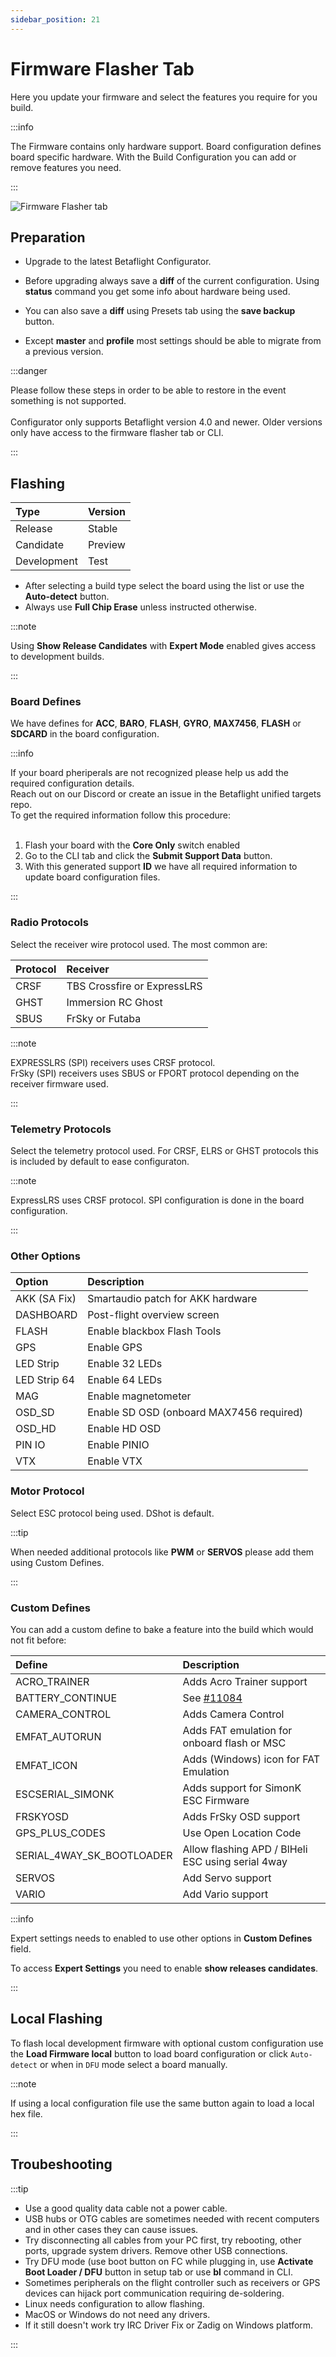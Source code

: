 ```yaml
---
sidebar_position: 21
---
```


# Firmware Flasher Tab

Here you update your firmware and select the features you require for you build.

:::info

The Firmware contains only hardware support. Board configuration defines board specific hardware. With the Build Configuration you can add or remove features you need.

:::


![Firmware Flasher tab](/img/betaflight_configurator_firmware_flasher_tab.png)


## Preparation

* Upgrade to the latest Betaflight Configurator.

* Before upgrading always save a <b>diff</b> of the current configuration. Using <b>status</b> command you get some info about hardware being used.
* You can also save a <b>diff</b> using Presets tab using the <b>save backup</b> button.
* Except <b>master</b> and <b>profile</b> most settings should be able to migrate from a previous version.

:::danger

Please follow these steps in order to be able to restore in the event something is not supported.<br/><br/>
Configurator only supports Betaflight version 4.0 and newer. Older versions only have access to the firmware flasher tab or CLI.

:::


## Flashing

| Type | Version |
| :--- | :--- |
| Release | Stable | None |
| Candidate | Preview |
| Development | Test |

* After selecting a build type select the board using the list or use the <b>Auto-detect</b> button.
* Always use <b>Full Chip Erase</b> unless instructed otherwise.

:::note

Using <b>Show Release Candidates</b> with <b>Expert Mode</b> enabled gives access to development builds.

:::


### Board Defines

We have defines for <b>ACC</b>, <b>BARO</b>, <b>FLASH</b>, <b>GYRO</b>, <b>MAX7456</b>, <b>FLASH</b> or <b>SDCARD</b>  in the board configuration.

:::info

If your board pheriperals are not recognized please help us add the required configuration details.
<br/>
Reach out on our Discord or create an issue in the Betaflight unified targets repo.
<br/>
To get the required information follow this procedure:
<br/><br/>
1. Flash your board with the <b>Core Only</b> switch enabled<br/>
2. Go to the CLI tab and click the <b>Submit Support Data</b> button.<br/>
3. With this generated support <b>ID</b> we have all required information to update board configuration files.

:::


### Radio Protocols

Select the receiver wire protocol used. The most common are:

| Protocol | Receiver |
| :--- | :--- |
| CRSF | TBS Crossfire or ExpressLRS |
| GHST | Immersion RC Ghost |
| SBUS | FrSky or Futaba |

:::note

EXPRESSLRS (SPI) receivers uses CRSF protocol.<br/>
FrSky (SPI) receivers uses SBUS or FPORT protocol depending on the receiver firmware used.

:::


### Telemetry Protocols

Select the telemetry protocol used. For CRSF, ELRS or GHST protocols this is included by default to ease configuraton.

:::note

ExpressLRS uses CRSF protocol. SPI configuration is done in the board configuration.

:::


### Other Options

| Option | Description |
| :--- | :--- |
| AKK (SA Fix) | Smartaudio patch for AKK hardware |
| DASHBOARD | Post-flight overview screen |
| FLASH | Enable blackbox Flash Tools |
| GPS | Enable GPS |
| LED Strip | Enable 32 LEDs |
| LED Strip 64 | Enable 64 LEDs |
| MAG | Enable magnetometer |
| OSD_SD | Enable SD OSD (onboard MAX7456 required) |
| OSD_HD | Enable HD OSD |
| PIN IO | Enable PINIO |
| VTX | Enable VTX |


### Motor Protocol

Select ESC protocol being used. DShot is default.

:::tip

When needed additional protocols like <b>PWM</b> or <b>SERVOS</b> please add them using Custom Defines.

:::


### Custom Defines

You can add a custom define to bake a feature into the build which would not fit before:

| Define | Description |
| :--- | :--- |
| ACRO_TRAINER | Adds Acro Trainer support |
| BATTERY_CONTINUE | See [#11084](https://github.com/betaflight/betaflight/pull/11084) |
| CAMERA_CONTROL | Adds Camera Control |
| EMFAT_AUTORUN | Adds FAT emulation for onboard flash or MSC |
| EMFAT_ICON | Adds (Windows) icon for FAT Emulation |
| ESCSERIAL_SIMONK | Adds support for SimonK ESC Firmware |
| FRSKYOSD | Adds FrSky OSD support |
| GPS_PLUS_CODES | Use Open Location Code |
| SERIAL_4WAY_SK_BOOTLOADER | Allow flashing APD / BlHeli ESC using serial 4way |
| SERVOS | Add Servo support |
| VARIO | Add Vario support |


:::info

Expert settings needs to enabled to use other options in <b>Custom Defines</b> field.

To access <b>Expert Settings</b> you need to enable <b>show releases candidates</b>.

:::

## Local Flashing

To flash local development firmware with optional custom configuration use the <b>Load Firmware local</b> button to load board configuration or click `Auto-detect` or when in `DFU` mode select a board manually.

:::note

If using a local configuration file use the same button again to load a local hex file.

:::


## Troubeshooting

:::tip

* Use a good quality data cable not a power cable.
* USB hubs or OTG cables are sometimes needed with recent computers and in other cases they can cause issues.
* Try disconnecting all cables from your PC first, try rebooting, other ports, upgrade system drivers. Remove other USB connections.
* Try DFU mode (use boot button on FC while plugging in, use <b>Activate Boot Loader / DFU</b> button in setup tab or use <b>bl</b> command in CLI.
* Sometimes peripherals on the flight controller such as receivers or GPS devices can hijack port communication requiring de-soldering.
* Linux needs configuration to allow flashing.
* MacOS or Windows do not need any drivers.
* If it still doesn't work try IRC Driver Fix or Zadig on Windows platform.

:::
